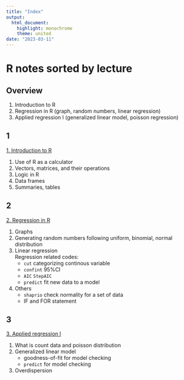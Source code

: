 ```yaml
---
title: "Index"
output: 
  html_document: 
    highlight: monochrome
    theme: united
date: "2023-03-11"
---
```


# R notes sorted by lecture {.tabset}

## Overview

1.  Introduction to R
2.  Regression in R (graph, random numbers, linear regression)
3.  Applied regression I (generalized linear model, poisson regression)

## 1

[1. Introduction to R](https://flatter11.github.io/r.studio/1.-Introduction-to-R)

1.  Use of R as a calculator
2.  Vectors, matrices, and their operations
3.  Logic in R
4.  Data frames
5.  Summaries, tables

## 2

[2. Regression in R](https://flatter11.github.io/r.studio/2.-Regression-in-R)

1.  Graphs
2.  Generating random numbers following uniform, binomial, normal distribution
3.  Linear regression       
    Regression related codes:
    -   `cut` categorizing continous variable
    -   `confint` 95%CI
    -   `AIC` `StepAIC`
    -   `predict` fit new data to a model
4.  Others
    -   `shaprio` check normality for a set of data
    -   IF and FOR statement

## 3

[3. Applied regression I](https://flatter11.github.io/r.studio/2.-Applied-regression-I)

1.  What is count data and poisson distribution
2.  Generalized linear model
    -   goodness-of-fit for model checking
    -   `predict` for model checking
3.  Overdispersion




